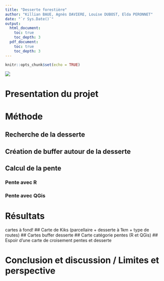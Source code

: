 ```yaml
---
title: "Desserte forestière"
author: "Killian BAUE, Agnès DAVIERE, Louise DUBOST, Elda PERONNET"
date: "`r Sys.Date()`"
output:
  html_document:
    toc: true 
    toc_depth: 3
  pdf_document:
    toc: true 
    toc_depth: 3
---
```


```r
knitr::opts_chunk$set(echo = TRUE)
```

![](images/APT_Logo_RVB_Positif.png)

# Presentation du projet

# Méthode
## Recherche de la desserte
## Création de buffer autour de la desserte
## Calcul de la pente
### Pente avec R
### Pente avec QGis

# Résultats
cartes à fond!
## Carte de Kiks (parcellaire + desserte à 1km + type de routes)
## Cartes buffer desserte
## Carte catégorie pentes (R et QGis)
## Espoir d'une carte de croisement pentes et desserte

# Conclusion et discussion / Limites et perspective
